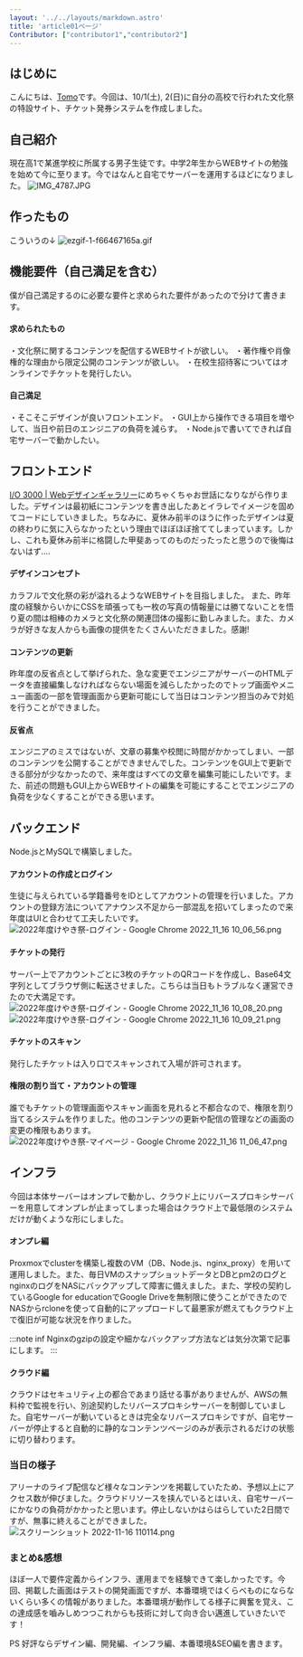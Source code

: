 ```yaml
---
layout: '../../layouts/markdown.astro'
title: 'article01ページ'
Contributor: ["contributor1","contributor2"]
---
```

## はじめに
こんにちは、[Tomo](https://twitter.com/Tomo02721601)です。今回は、10/1(土), 2(日)に自分の高校で行われた文化祭の特設サイト、チケット発券システムを作成しました。


## 自己紹介
現在高1で某進学校に所属する男子生徒です。中学2年生からWEBサイトの勉強を始めて今に至ります。今ではなんと自宅でサーバーを運用するほどになりました。
![IMG_4787.JPG](https://qiita-image-store.s3.ap-northeast-1.amazonaws.com/0/664165/85c4391b-9b5f-e47b-6c8c-17151111347e.jpeg)
## 作ったもの
こういうの↓
![ezgif-1-f66467165a.gif](https://qiita-image-store.s3.ap-northeast-1.amazonaws.com/0/664165/f07b005e-60ae-48de-ba66-fe87c15e4986.gif)




## 機能要件（自己満足を含む）
僕が自己満足するのに必要な要件と求められた要件があったので分けて書きます。
#### 求められたもの
・文化祭に関するコンテンツを配信するWEBサイトが欲しい。
・著作権や肖像権的な理由から限定公開のコンテンツが欲しい。
・在校生招待客についてはオンラインでチケットを発行したい。

#### 自己満足
・そこそこデザインが良いフロントエンド。
・GUI上から操作できる項目を増やして、当日や前日のエンジニアの負荷を減らす。
・Node.jsで書いてできれば自宅サーバーで動かしたい。

## フロントエンド
[I/O 3000 | Webデザインギャラリー](https://io3000.com/)にめちゃくちゃお世話になりながら作りました。デザインは最初紙にコンテンツを書き出したあとイラレでイメージを固めてコードにしていきました。ちなみに、夏休み前半のほうに作ったデザインは夏の終わりに気に入らなかったという理由でほぼほぼ捨ててしまっています。しかし、これも夏休み前半に格闘した甲斐あってのものだったったと思うので後悔はないはず....

#### デザインコンセプト
カラフルで文化祭の彩が溢れるようなWEBサイトを目指しました。
また、昨年度の経験からいかにCSSを頑張っても一枚の写真の情報量には勝てないことを悟り夏の間は相棒のカメラと文化祭の関連団体の撮影に勤しみました。また、カメラが好きな友人からも画像の提供をたくさんいただきました。感謝!

#### コンテンツの更新
昨年度の反省点として挙げられた、急な変更でエンジニアがサーバーのHTMLデータを直接編集しなければならない場面を減らしたかったのでトップ画面やメニュー画面の一部を管理画面から更新可能にして当日はコンテンツ担当のみで対処を行うことができました。

#### 反省点
エンジニアのミスではないが、文章の募集や校閲に時間がかかってしまい、一部のコンテンツを公開することができませんでした。コンテンツをGUI上で更新できる部分が少なかったので、来年度はすべての文章を編集可能にしたいです。また、前述の問題もGUI上からWEBサイトの編集を可能にすることでエンジニアの負荷を少なくすることができる思います。

## バックエンド
Node.jsとMySQLで構築しました。

#### アカウントの作成とログイン
生徒に与えられている学籍番号をIDとしてアカウントの管理を行いました。アカウントの登録方法についてアナウンス不足から一部混乱を招いてしまったので来年度はUIと合わせて工夫したいです。
![2022年度けやき祭-ログイン - Google Chrome 2022_11_16 10_06_56.png](https://qiita-image-store.s3.ap-northeast-1.amazonaws.com/0/664165/147a6164-79a2-eacc-87c0-5e5077beeca2.png)

#### チケットの発行
サーバー上でアカウントごとに3枚のチケットのQRコードを作成し、Base64文字列としてブラウザ側に転送させました。こちらは当日もトラブルなく運営できたので大満足です。
![2022年度けやき祭-ログイン - Google Chrome 2022_11_16 10_08_20.png](https://qiita-image-store.s3.ap-northeast-1.amazonaws.com/0/664165/99e485de-dfef-904e-2111-9a02f72d6c14.png)
![2022年度けやき祭-ログイン - Google Chrome 2022_11_16 10_09_21.png](https://qiita-image-store.s3.ap-northeast-1.amazonaws.com/0/664165/648e69cf-edef-73e5-3b7a-0444f8fc9ff2.png)

#### チケットのスキャン
発行したチケットは入り口でスキャンされて入場が許可されます。


#### 権限の割り当て・アカウントの管理
誰でもチケットの管理画面やスキャン画面を見れると不都合なので、権限を割り当てるシステムを作りました。他のコンテンツの更新や配信の管理などの画面の変更の権限もあります。
![2022年度けやき祭-マイページ - Google Chrome 2022_11_16 11_06_47.png](https://qiita-image-store.s3.ap-northeast-1.amazonaws.com/0/664165/98d13ffa-4239-af20-b193-44dd5461195f.png)


## インフラ
今回は本体サーバーはオンプレで動かし、クラウド上にリバースプロキシサーバーを用意してオンプレが止まってしまった場合はクラウド上で最低限のシステムだけが動くような形にしました。

#### オンプレ編
Proxmoxでclusterを構築し複数のVM（DB、Node.js、nginx_proxy）を用いて運用しました。また、毎日VMのスナップショットデータとDBとpm2のログとnginxのログをNASにバックアップして障害に備えました。また、学校の契約しているGoogle for educationでGoogle Driveを無制限に使うことができたのでNASからrcloneを使って自動的にアップロードして最悪家が燃えてもクラウド上で復旧が可能な状況を作りました。

:::note inf
Nginxのgzipの設定や細かなバックアップ方法などは気分次第で記事にします。
:::

#### クラウド編
クラウドはセキュリティ上の都合であまり話せる事がありませんが、AWSの無料枠で監視を行い、別途契約したリバースプロキシサーバーを制御していました。自宅サーバーが動いているときは完全なリバースプロキシですが、自宅サーバーが停止すると自動的に静的なコンテンツページのみが表示されるだけの状態に切り替わります。

### 当日の様子
アリーナのライブ配信など様々なコンテンツを掲載していたため、予想以上にアクセス数が伸びました。クラウドリソースを挟んでいるとはいえ、自宅サーバーにかなりの負荷がかかったと思います。停止しないかはらはらしていた2日間ですが、無事に終えることができました。
![スクリーンショット 2022-11-16 110114.png](https://qiita-image-store.s3.ap-northeast-1.amazonaws.com/0/664165/15eae6b0-e762-69ef-5b54-111958ac515a.png)

### まとめ&感想
ほぼ一人で要件定義からインフラ、運用までを経験できて楽しかったです。今回、掲載した画面はテストの開発画面ですが、本番環境ではくらべものにならないくらい多くの情報がありました。本番環境が動作してる様子に興奮を覚え、この達成感を嚙みしめつつこれからも技術に対して向き合い邁進していきたいです！

PS 好評ならデザイン編、開発編、インフラ編、本番環境&SEO編を書きます。